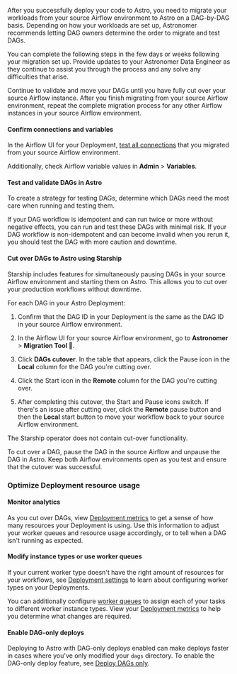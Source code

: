 
After you successfully deploy your code to Astro, you need to migrate your workloads from your source Airflow environment to Astro on a DAG-by-DAG basis. Depending on how your workloads are set up, Astronomer recommends letting DAG owners determine the order to migrate and test DAGs.

You can complete the following steps in the few days or weeks following your migration set up. Provide updates to your Astronomer Data Engineer as they continue to assist you through the process and any solve any difficulties that arise. 

Continue to validate and move your DAGs until you have fully cut over your source Airflow instance. After you finish migrating from your source Airflow environment, repeat the complete migration process for any other Airflow instances in your source Airflow environment. 

#### Confirm connections and variables

In the Airflow UI for your Deployment, [test all connections](https://airflow.apache.org/docs/apache-airflow/stable/howto/connection.html#testing-connections) that you migrated from your source Airflow environment. 

Additionally, check Airflow variable values in **Admin** > **Variables**.

#### Test and validate DAGs in Astro

To create a strategy for testing DAGs, determine which DAGs need the most care when running and testing them.

If your DAG workflow is idempotent and can run twice or more without negative effects, you can run and test these DAGs with minimal risk. If your DAG workflow is non-idempotent and can become invalid when you rerun it, you should test the DAG with more caution and downtime. 

#### Cut over DAGs to Astro using Starship

Starship includes features for simultaneously pausing DAGs in your source Airflow environment and starting them on Astro. This allows you to cut over your production workflows without downtime. 

<Tabs>
<TabItem value="plugin" label="Starship Plugin" default>

For each DAG in your Astro Deployment:

1. Confirm that the DAG ID in your Deployment is the same as the DAG ID in your source Airflow environment.

2. In the Airflow UI for your source Airflow environment, go to **Astronomer** > **Migration Tool 🚀**.

2. Click **DAGs cutover**. In the table that appears, click the Pause icon in the **Local** column for the DAG you're cutting over. 

3. Click the Start icon in the **Remote** column for the DAG you're cutting over. 

4. After completing this cutover, the Start and Pause icons switch. If there's an issue after cutting over, click the **Remote** pause button and then the **Local** start button to move your workflow back to your source Airflow environment. 

</TabItem>
<TabItem value="operator" label="Starship Operator">

The Starship operator does not contain cut-over functionality.

To cut over a DAG, pause the DAG in the source Airflow and unpause the DAG in Astro. Keep both Airflow environments open as you test and ensure that the cutover was successful.

</TabItem>
</Tabs>

### Optimize Deployment resource usage

#### Monitor analytics

As you cut over DAGs, view [Deployment metrics](deployment-metrics.md) to get a sense of how many resources your Deployment is using. Use this information to adjust your worker queues and resource usage accordingly, or to tell when a DAG isn't running as expected.

#### Modify instance types or use worker queues

If your current worker type doesn't have the right amount of resources for your workflows, see [Deployment settings](deployment-settings.md) to learn about configuring worker types on your Deployments.

You can additionally configure [worker queues](configure-worker-queues.md) to assign each of your tasks to different worker instance types. View your [Deployment metrics](deployment-metrics.md) to help you determine what changes are required. 

#### Enable DAG-only deploys

Deploying to Astro with DAG-only deploys enabled can make deploys faster in cases where you've only modified your `dags` directory. To enable the DAG-only deploy feature, see [Deploy DAGs only](deploy-dags.md).